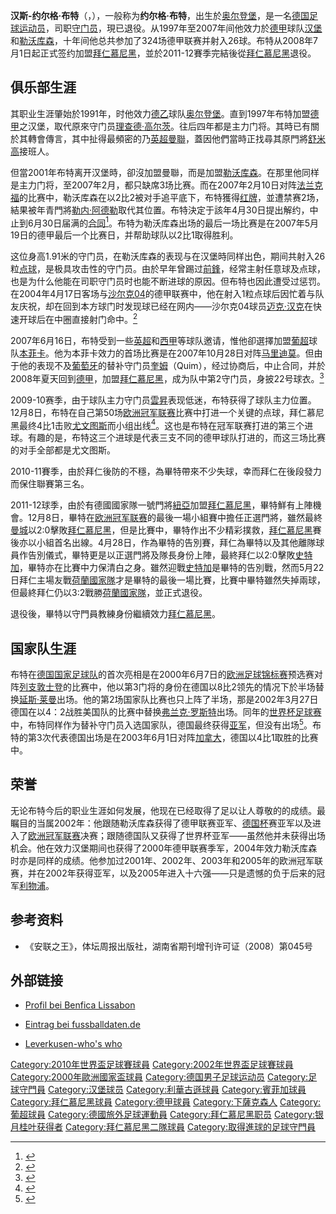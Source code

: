 {{noteTA
|G1=德甲
|G2=uefa
|T=zh-hans:汉斯-约尔格·布特;zh-hk:漢斯-佐治·畢特;zh-tw:漢斯-約爾格·布特;
|1=zh-hans:汉斯-约尔格·布特;zh-hk:漢斯-佐治·畢特;zh-tw:漢斯-約爾格·布特;
|2=zh-hans:约尔格·布特;zh-hk:佐治·畢特;zh-tw:約爾格·布特;
|3=zh-hans:布特;zh-hk:畢特;zh-tw:布特;
|4=zh-hans:勒内·阿德勒;zh-hk:勒内·艾達;zh-tw:勒內·阿德勒;
|5=zh-hans:迈克·汉克;zh-hk:米克·漢基;zh-tw:邁克·漢克;
|6=zh-hans:延斯·莱曼;zh-hk:贊斯·列文;zh-tw:延斯·萊曼;
|7=zh-hans:弗兰克·罗斯特;zh-hk:范加·路斯;zh-tw:弗蘭克·羅斯特;
}}

{{Football player infobox
| playername= 约尔格·布特<br />''Jörg Butt''
| image = [[File:Hans_Jörg_Butt_in_Saint-Petersburg._18_May_2011.png|240px]]
| fullname = 汉斯-约尔格·布特<br />Hans-Jörg Butt
| nickname = 
| dateofbirth = {{birth date and age|1974|5|28}}
| cityofbirth = [[奥尔登堡|奥尔登堡]]
| height = {{height|m=1.91}}
| countryofbirth = {{BRD}}
| currentclub  = 
| clubnumber = 
| position = [[守門員|守門員]]
| youthyears = 
| youthclubs = TSV Großenkneten
| years = 1994-1997 <br /> 1997-2001 <br /> 2001-2007 <br /> 2007-2008 <br /> 2008-2012 <br />2009-2012
| clubs = [[奥尔登堡足球俱乐部|奥尔登堡]] <br /> [[汉堡足球俱乐部|汉堡]] <br /> [[勒沃库森足球俱乐部|勒沃库森]] <br /> [[本菲卡|本菲卡]] <br /> [[拜仁慕尼黑二隊|拜仁慕尼黑二隊]] <br /> [[拜仁慕尼黑|拜仁慕尼黑]]
| caps(goals) = 87 (5) <br />133 (19)<br /> 191 (7)<br /> 1 (0)<br />4 (1)<br />63 (0)
| nationalyears = 2000-2010
| nationalteam = [[德國國家足球隊|德國]]
| nationalcaps(goals) = {{0}}{{0}}4 {{0}}{{0}}(0)
| pcupdate = 2012年6月2日
| ntupdate = 2012年6月2日
}}

'''汉斯-约尔格·布特'''（{{lang-de|'''Hans-Jörg Butt'''}}，{{bd|1974年|5月28日|catidx=Butt, Hans-Jorg}}），一般称为'''约尔格·布特'''，出生於[[奥尔登堡|奥尔登堡]]，是一名[[德国|德国]][[足球|足球]][[运动员|运动员]]，司职[[守门员|守门员]]，現已退役。从1997年至2007年间他效力於[[德甲|德甲]]球队[[汉堡足球俱乐部|汉堡]]和[[勒沃库森足球俱乐部|勒沃库森]]，十年间他总共参加了324场德甲联赛并射入26球。布特从2008年7月1日起正式签约加盟[[拜仁慕尼黑|拜仁慕尼黑]]，並於2011-12賽季完結後從[[拜仁慕尼黑|拜仁慕尼黑]]退役。

== 俱乐部生涯 ==
其职业生涯肇始於1991年，时他效力[[德乙|德乙]]球队[[奥尔登堡足球俱乐部|奥尔登堡]]。直到1997年布特加盟[[德甲|德甲]]之汉堡，取代原來守门员[[理查德·高尔茨|理查德·高尔茨]]。往后四年都是主力门将。其時已有關於其轉會傳言，其中扯得最頻密的乃[[英超|英超]][[曼聯|曼聯]]，蓋因他們當時正找尋其原門將[[舒米高|舒米高]]接班人。

但當2001年布特离开汉堡時，卻沒加盟曼聯，而是加盟[[勒沃库森|勒沃库森]]。在那里他同样是主力门将，至2007年2月，都只缺席3场比赛。而在2007年2月10日对阵[[法兰克福足球俱乐部|法兰克福]]的比赛中，勒沃库森在以2比2被对手追平底下，布特獲得[[红牌|红牌]]，並遭禁赛2场，結果被年青門將[[勒内·阿德勒|勒内·阿德勒]]取代其位置。布特決定于該年4月30日提出解约，中止到6月30日届满的[[合同|合同]]<ref>{{en}}{{Cite web|title=Butt logs off at Leverkusen|url=http://www.uefa.com/footballeurope/news/kind=2/newsid=533325.html|accessdate=2008-10-15|publisher=uefa.com|archive-date=2009-02-09|archive-url=https://web.archive.org/web/20090209212010/http://www.uefa.com/footballeurope/news/kind=2/newsid=533325.html|dead-url=no}}</ref>。布特为勒沃库森出场的最后一场比赛是在2007年5月19日的德甲最后一个比赛日，并帮助球队以2比1取得胜利。

这位身高1.91米的守门员，在勒沃库森的表现与在汉堡時同样出色，期间共射入26粒[[点球|点球]]，是极具攻击性的守门员。由於早年曾踢过[[前锋_(足球)|前鋒]]，经常主射任意球及点球，也是为什么他能在司职守门员时也能不断进球的原因。但布特也因此遭受过惩罚。在2004年4月17日客场与[[沙尔克04足球俱乐部|沙尔克04]]的德甲联赛中，他在射入1粒点球后因忙着与队友庆祝，却在回到本方球门时发现球已经在网内——沙尔克04球员[[迈克·汉克|迈克·汉克]]在快速开球后在中圈直接射门命中。<ref>{{de}}{{Cite web|title=2 Goals in a 30 Seconds Amazing|url=http://www.youtube.com/watch?v=R96j711uSIM|accessdate=2008-10-15|publisher=Youtube.com|archive-date=2013-04-25|archive-url=https://web.archive.org/web/20130425215100/http://www.youtube.com/watch?v=R96j711uSIM|dead-url=no}}</ref>

2007年6月16日，布特受到一些[[英超|英超]]和[[西甲|西甲]]等球队邀请，惟他卻選擇加盟[[葡萄牙足球超级联赛|葡超]]球队[[本菲卡|本菲卡]]。他为本菲卡效力的首场比赛是在2007年10月28日对阵[[马里迪莫|马里迪莫]]。但由于他的表现不及[[葡萄牙国家足球队|葡萄牙]]的替补守门员[[奎姆|奎姆]]（Quim），经过协商后，中止合同，并於2008年夏天回到[[德甲|德甲]]，加盟[[拜仁慕尼黑|拜仁慕尼黑]]，成为队中第2守门员，身披22号球衣。<ref>{{Cite web|title=拜仁官方宣布签下昔日德国名将 点球之神加盟慕尼黑|url=http://sports.sina.com.cn/euro2008/g/2008-06-06/11533704750.shtml|accessdate=2008-10-15|publisher=《体坛周报》|archive-date=2019-09-02|archive-url=https://web.archive.org/web/20190902082856/http://sports.sina.com.cn/euro2008/g/2008-06-06/11533704750.shtml|dead-url=no}}</ref>

2009-10赛季，由于球队主力守门员[[米夏埃尔·伦辛|雲昇]]表现低迷，布特获得了球队主力位置。12月8日，布特在自己第50场[[欧洲冠军联赛|欧洲冠军联赛]]比赛中打进一个关键的点球，拜仁慕尼黑最终4比1击败[[尤文图斯|尤文图斯]]而小组出线<ref>{{Cite web|title=拜仁门将喜庆50战 国际追逐阿圭罗|url=http://we.sportscn.com/viewnews-314380.html|accessdate=2008-12-09|publisher=华体网|archive-date=2019-09-09|archive-url=https://web.archive.org/web/20190909085611/http://we.sportscn.com/viewnews-314380.html|dead-url=no}}</ref>。这也是布特在冠军联赛打进的第三个进球。有趣的是，布特这三个进球是代表三支不同的德甲球队打进的，而这三场比赛的对手全部都是尤文图斯。

2010-11賽季，由於拜仁後防的不穩，為畢特帶來不少失球，幸而拜仁在後段發力而保住聯賽第三名。

2011-12球季，由於有德國國家隊一號門將[[文奴爾·紐亞|紐亞]]加盟[[拜仁慕尼黑|拜仁慕尼黑]]，畢特鮮有上陣機會。12月8日，畢特在[[欧洲冠军联赛|欧洲冠军联赛]]的最後一場小組賽中擔任正選門將，雖然最終[[曼城|曼城]]以2:0擊敗[[拜仁慕尼黑|拜仁慕尼黑]]，但是比賽中，畢特作出不少精彩撲救，[[拜仁慕尼黑|拜仁慕尼黑]]賽後亦以小組首名出線。4月28日，作為畢特的告別賽，拜仁為畢特以及其他離隊球員作告別儀式，畢特更是以正選門將及隊長身份上陣，最終拜仁以2:0擊敗[[史特加|史特加]]，畢特亦在比賽中力保清白之身。雖然迎戰[[史特加|史特加]]是畢特的告別戰，然而5月22日拜仁主場友戰[[荷蘭國家隊|荷蘭國家隊]]才是畢特的最後一場比賽，比賽中畢特雖然失掉兩球，但最終拜仁仍以3:2戰勝[[荷蘭國家隊|荷蘭國家隊]]，並正式退役。

退役後，畢特以守門員教練身份繼續效力[[拜仁慕尼黑|拜仁慕尼黑]]。

== 国家队生涯 ==
布特在[[德国国家足球队|德国国家足球队]]的首次亮相是在2000年6月7日的[[欧洲足球锦标赛|欧洲足球锦标赛]]预选赛对阵[[列支敦士登|列支敦士登]]的比赛中，他以第3门将的身份在德国以8比2领先的情况下於半场替换[[延斯·莱曼|延斯·莱曼]]出场。他的第2场国家队比赛也只上阵了半场，那是2002年3月27日德国在以4：2战胜美国队的比赛中替换[[弗兰克·罗斯特|弗兰克·罗斯特]]出场。同年的[[世界杯足球赛|世界杯足球赛]]中，布特同样作为替补守门员入选国家队，德国最终获得[[亚军|亚军]]，但没有出场<ref>{{Cite web|title=世界杯之旅竟成度假！德国门将布特难觅上场机会|url=http://2002.sina.com.cn/g/2002-06-29/2923226.shtml|accessdate=2008-10-15|publisher=《21世纪体育报》|archive-date=2019-09-11|archive-url=https://web.archive.org/web/20190911071311/http://2002.sina.com.cn/g/2002-06-29/2923226.shtml|dead-url=no}}</ref>。布特的第3次代表德国出场是在2003年6月1日对阵[[加拿大国家男子足球队|加拿大]]，德国以4比1取胜的比赛中。

== 荣誉 ==
无论布特今后的职业生涯如何发展，他现在已经取得了足以让人尊敬的的成绩。最瞩目的当属2002年：他跟随勒沃库森获得了德甲联赛亚军、[[德国杯|德国杯]]赛亚军以及进入了[[欧洲冠军联赛|欧洲冠军联赛]]决赛；跟随德国队又获得了世界杯亚军——虽然他并未获得出场机会。他在效力汉堡期间也获得了2000年德甲联赛季军，2004年效力勒沃库森时亦是同样的成绩。他参加过2001年、2002年、2003年和2005年的欧洲冠军联赛，并在2002年获得亚军，以及2005年进入十六强——只是遗憾的负于后来的冠军[[利物浦足球俱乐部|利物浦]]。

== 参考资料 ==
{{reflist}}
* 《安联之王》，体坛周报出版社，湖南省期刊增刊许可证（2008）第045号

== 外部链接 ==
* {{pt}}[http://www.slbenfica.pt/Informacao/Futebol/Plantel/fichajogador.asp?idEpoca=355&idCompeticao=34&idJogador=9123 Profil bei Benfica Lissabon] {{Wayback|url=http://www.slbenfica.pt/Informacao/Futebol/Plantel/fichajogador.asp?idEpoca=355&idCompeticao=34&idJogador=9123 |date=20160303212950 }}
* {{de}}[https://web.archive.org/web/20100918023427/http://www.fussballdaten.de/spieler/butthansjoerg/ Eintrag bei fussballdaten.de]
* {{de}}[http://www.leverkusen.com/whoiswho/whoiswho.php4?view=Butt_HJ Leverkusen-who's who] {{Wayback|url=http://www.leverkusen.com/whoiswho/whoiswho.php4?view=Butt_HJ |date=20100116061141 }}

{{Navboxes colour
|title= 德國國家隊參賽名單
|bg = white
|fg = black
|list1=
{{2000年欧洲足球锦标赛德国参赛名单}}
{{2002年世界盃足球賽德國參賽名單}}
{{Germany Squad 2010 World Cup}}
}}

{{DEFAULTSORT:Butt, Hans-Jorg}}
[[Category:2010年世界盃足球賽球員|Category:2010年世界盃足球賽球員]]
[[Category:2002年世界盃足球賽球員|Category:2002年世界盃足球賽球員]]
[[Category:2000年歐洲國家盃球員|Category:2000年歐洲國家盃球員]]
[[Category:德国男子足球运动员|Category:德国男子足球运动员]]
[[Category:足球守門員|Category:足球守門員]]
[[Category:汉堡球员|Category:汉堡球员]]
[[Category:利華古遜球員|Category:利華古遜球員]]
[[Category:賓菲加球員|Category:賓菲加球員]]
[[Category:拜仁慕尼黑球員|Category:拜仁慕尼黑球員]]
[[Category:德甲球員|Category:德甲球員]]
[[Category:下薩克森人|Category:下薩克森人]]
[[Category:葡超球員|Category:葡超球員]]
[[Category:德國旅外足球運動員|Category:德國旅外足球運動員]]
[[Category:拜仁慕尼黑职员|Category:拜仁慕尼黑职员]]
[[Category:银月桂叶获得者|Category:银月桂叶获得者]]
[[Category:拜仁慕尼黑二隊球員|Category:拜仁慕尼黑二隊球員]]
[[Category:取得進球的足球守門員|Category:取得進球的足球守門員]]
